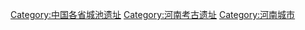 [[Category:中国各省城池遗址|Category:中国各省城池遗址]]
[[Category:河南考古遗址|Category:河南考古遗址]]
[[Category:河南城市|Category:河南城市]]